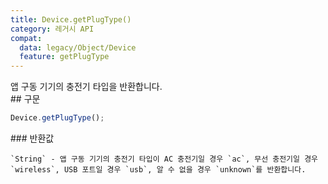 ```yaml
---
title: Device.getPlugType()
category: 레거시 API
compat:
  data: legacy/Object/Device
  feature: getPlugType
---
```


<Section>
  앱 구동 기기의 충전기 타입을 반환합니다.
</Section>
<Section>
  ## 구문

  ~~~js
  Device.getPlugType();
  ~~~

  <Section>
    ### 반환값

    `String` - 앱 구동 기기의 충전기 타입이 AC 충전기일 경우 `ac`, 무선 충전기일 경우 `wireless`, USB 포트일 경우 `usb`, 알 수 없을 경우 `unknown`를 반환합니다.
  </Section>
</Section>